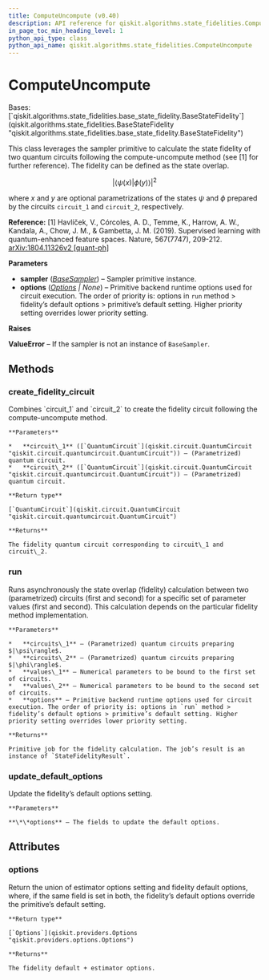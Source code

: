 ```yaml
---
title: ComputeUncompute (v0.40)
description: API reference for qiskit.algorithms.state_fidelities.ComputeUncompute in qiskit v0.40
in_page_toc_min_heading_level: 1
python_api_type: class
python_api_name: qiskit.algorithms.state_fidelities.ComputeUncompute
---
```


# ComputeUncompute

<Class id="qiskit.algorithms.state_fidelities.ComputeUncompute" isDedicatedPage={true} github="https://github.com/qiskit/qiskit/tree/stable/0.23/qiskit/algorithms/state_fidelities/compute_uncompute.py" signature="ComputeUncompute(sampler, options=None)" modifiers="class">
  Bases: [`qiskit.algorithms.state_fidelities.base_state_fidelity.BaseStateFidelity`](qiskit.algorithms.state_fidelities.BaseStateFidelity "qiskit.algorithms.state_fidelities.base_state_fidelity.BaseStateFidelity")

  This class leverages the sampler primitive to calculate the state fidelity of two quantum circuits following the compute-uncompute method (see \[1] for further reference). The fidelity can be defined as the state overlap.

$$
|\langle\psi(x)|\phi(y)\rangle|^2
$$

  where $x$ and $y$ are optional parametrizations of the states $\psi$ and $\phi$ prepared by the circuits `circuit_1` and `circuit_2`, respectively.

  **Reference:** \[1] Havlíček, V., Córcoles, A. D., Temme, K., Harrow, A. W., Kandala, A., Chow, J. M., & Gambetta, J. M. (2019). Supervised learning with quantum-enhanced feature spaces. Nature, 567(7747), 209-212. [arXiv:1804.11326v2 \[quant-ph\]](https://arxiv.org/pdf/1804.11326.pdf)

  **Parameters**

  *   **sampler** ([*BaseSampler*](qiskit.primitives.BaseSampler "qiskit.primitives.BaseSampler")) – Sampler primitive instance.
  *   **options** ([*Options*](qiskit.providers.Options "qiskit.providers.Options") *| None*) – Primitive backend runtime options used for circuit execution. The order of priority is: options in `run` method > fidelity’s default options > primitive’s default setting. Higher priority setting overrides lower priority setting.

  **Raises**

  **ValueError** – If the sampler is not an instance of `BaseSampler`.

  ## Methods

  <span id="qiskit-algorithms-state-fidelities-computeuncompute-create-fidelity-circuit" />

  ### create\_fidelity\_circuit

  <Function id="qiskit.algorithms.state_fidelities.ComputeUncompute.create_fidelity_circuit" signature="ComputeUncompute.create_fidelity_circuit(circuit_1, circuit_2)">
    Combines `circuit_1` and `circuit_2` to create the fidelity circuit following the compute-uncompute method.

    **Parameters**

    *   **circuit\_1** ([`QuantumCircuit`](qiskit.circuit.QuantumCircuit "qiskit.circuit.quantumcircuit.QuantumCircuit")) – (Parametrized) quantum circuit.
    *   **circuit\_2** ([`QuantumCircuit`](qiskit.circuit.QuantumCircuit "qiskit.circuit.quantumcircuit.QuantumCircuit")) – (Parametrized) quantum circuit.

    **Return type**

    [`QuantumCircuit`](qiskit.circuit.QuantumCircuit "qiskit.circuit.quantumcircuit.QuantumCircuit")

    **Returns**

    The fidelity quantum circuit corresponding to circuit\_1 and circuit\_2.
  </Function>

  <span id="qiskit-algorithms-state-fidelities-computeuncompute-run" />

  ### run

  <Function id="qiskit.algorithms.state_fidelities.ComputeUncompute.run" signature="ComputeUncompute.run(circuits_1, circuits_2, values_1=None, values_2=None, **options)">
    Runs asynchronously the state overlap (fidelity) calculation between two (parametrized) circuits (first and second) for a specific set of parameter values (first and second). This calculation depends on the particular fidelity method implementation.

    **Parameters**

    *   **circuits\_1** – (Parametrized) quantum circuits preparing $|\psi\rangle$.
    *   **circuits\_2** – (Parametrized) quantum circuits preparing $|\phi\rangle$.
    *   **values\_1** – Numerical parameters to be bound to the first set of circuits.
    *   **values\_2** – Numerical parameters to be bound to the second set of circuits.
    *   **options** – Primitive backend runtime options used for circuit execution. The order of priority is: options in `run` method > fidelity’s default options > primitive’s default setting. Higher priority setting overrides lower priority setting.

    **Returns**

    Primitive job for the fidelity calculation. The job’s result is an instance of `StateFidelityResult`.
  </Function>

  <span id="qiskit-algorithms-state-fidelities-computeuncompute-update-default-options" />

  ### update\_default\_options

  <Function id="qiskit.algorithms.state_fidelities.ComputeUncompute.update_default_options" signature="ComputeUncompute.update_default_options(**options)">
    Update the fidelity’s default options setting.

    **Parameters**

    **\*\*options** – The fields to update the default options.
  </Function>

  ## Attributes

  ### options

  <Attribute id="qiskit.algorithms.state_fidelities.ComputeUncompute.options">
    Return the union of estimator options setting and fidelity default options, where, if the same field is set in both, the fidelity’s default options override the primitive’s default setting.

    **Return type**

    [`Options`](qiskit.providers.Options "qiskit.providers.options.Options")

    **Returns**

    The fidelity default + estimator options.
  </Attribute>
</Class>

